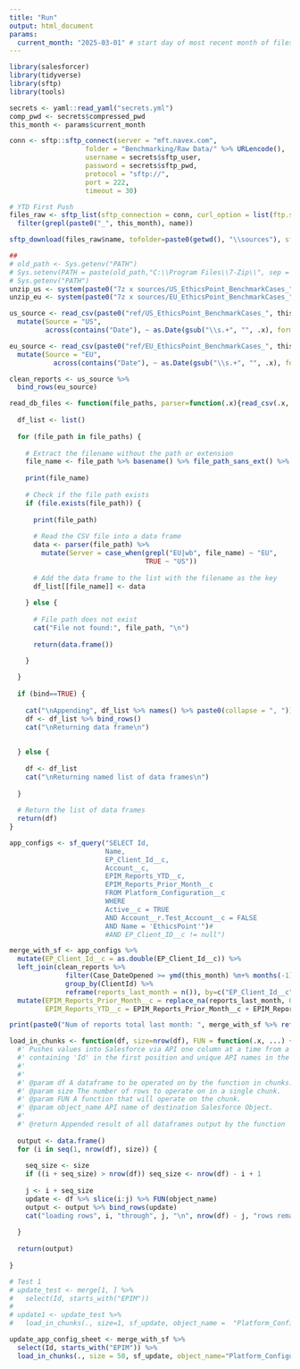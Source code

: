```yaml
---
title: "Run"
output: html_document
params:
  current_month: "2025-03-01" # start day of most recent month of files, typically first of current month
---
```


```r
library(salesforcer)
library(tidyverse)
library(sftp)
library(tools)

secrets <- yaml::read_yaml("secrets.yml")
comp_pwd <- secrets$compressed_pwd
this_month <- params$current_month
```

```r
conn <- sftp::sftp_connect(server = "mft.navex.com", 
                   folder = "Benchmarking/Raw Data/" %>% URLencode(),
                   username = secrets$sftp_user,
                   password = secrets$sftp_pwd,
                   protocol = "sftp://",
                   port = 222,
                   timeout = 30)

# YTD First Push
files_raw <- sftp_list(sftp_connection = conn, curl_option = list(ftp.ssl = TRUE)) %>%
  filter(grepl(paste0("_", this_month), name))

sftp_download(files_raw$name, tofolder=paste0(getwd(), "\\sources"), sftp_connection = conn)

##
# old_path <- Sys.getenv("PATH")
# Sys.setenv(PATH = paste(old_path,"C:\\Program Files\\7-Zip\\", sep = ";"))
# Sys.getenv("PATH")
unzip_us <- system(paste0("7z x sources/US_EthicsPoint_BenchmarkCases_", this_month, ".zip -oref -p", comp_pwd))
unzip_eu <- system(paste0("7z x sources/EU_EthicsPoint_BenchmarkCases_", this_month, ".zip -oref -p", comp_pwd))

us_source <- read_csv(paste0("ref/US_EthicsPoint_BenchmarkCases_", this_month, ".csv")) %>% 
  mutate(Source = "US",
         across(contains("Date"), ~ as.Date(gsub("\\s.+", "", .x), format="%m/%d/%Y")))

eu_source <- read_csv(paste0("ref/EU_EthicsPoint_BenchmarkCases_", this_month, ".csv")) %>%
  mutate(Source = "EU",
           across(contains("Date"), ~ as.Date(gsub("\\s.+", "", .x), format="%m/%d/%Y")))

clean_reports <- us_source %>% 
  bind_rows(eu_source)
```

```r

read_db_files <- function(file_paths, parser=function(.x){read_csv(.x, col_names = TRUE, show_col_types = FALSE, trim_ws = TRUE) %>% return()}, bind=TRUE) {
  
  df_list <- list()
  
  for (file_path in file_paths) {
    
    # Extract the filename without the path or extension
    file_name <- file_path %>% basename() %>% file_path_sans_ext() %>% str_extract("[[:letter:]\\-]+")
    
    print(file_name)
    
    # Check if the file path exists
    if (file.exists(file_path)) {
      
      print(file_path)
      
      # Read the CSV file into a data frame
      data <- parser(file_path) %>% 
        mutate(Server = case_when(grepl("EU|wb", file_name) ~ "EU",
                                  TRUE ~ "US"))
      
      # Add the data frame to the list with the filename as the key
      df_list[[file_name]] <- data
      
    } else {
      
      # File path does not exist
      cat("File not found:", file_path, "\n")
      
      return(data.frame())

    }
    
  }
  
  if (bind==TRUE) {
    
    cat("\nAppending", df_list %>% names() %>% paste0(collapse = ", "))
    df <- df_list %>% bind_rows()
    cat("\nReturning data frame\n")
    
    
  } else {
    
    df <- df_list
    cat("\nReturning named list of data frames\n")
    
  }
  
  # Return the list of data frames
  return(df)
}

```

```r
app_configs <- sf_query("SELECT Id,
                        Name,
                        EP_Client_Id__c,
                        Account__c,
                        EPIM_Reports_YTD__c,
                        EPIM_Reports_Prior_Month__c
                        FROM Platform_Configuration__c
                        WHERE
                        Active__c = TRUE
                        AND Account__r.Test_Account__c = FALSE
                        AND Name = 'EthicsPoint'")#
                        #AND EP_Client_ID__c != null")

merge_with_sf <- app_configs %>% 
  mutate(EP_Client_Id__c = as.double(EP_Client_Id__c)) %>% 
  left_join(clean_reports %>% 
              filter(Case_DateOpened >= ymd(this_month) %m+% months(-1) & Case_DateOpened < ymd(this_month)) %>% 
              group_by(ClientId) %>% 
              reframe(reports_last_month = n()), by=c("EP_Client_Id__c"="ClientId")) %>% 
  mutate(EPIM_Reports_Prior_Month__c = replace_na(reports_last_month, 0),
         EPIM_Reports_YTD__c = EPIM_Reports_Prior_Month__c + EPIM_Reports_YTD__c)

print(paste0("Num of reports total last month: ", merge_with_sf %>% reframe(summed=sum(EPIM_Reports_Prior_Month__c, na.rm=TRUE)), " Running Total: ", merge_with_sf %>% reframe(summed=sum(EPIM_Reports_YTD__c, na.rm = TRUE)), " Number of Client IDs with reports: ", merge_with_sf %>% filter(EPIM_Reports_Prior_Month__c > 0) %>% count(), " Without: ", merge_with_sf %>% filter(EPIM_Reports_Prior_Month__c == 0) %>% count()))        

```

```r
load_in_chunks <- function(df, size=nrow(df), FUN = function(.x, ...) {return(.x)}, object_name=NULL) {
  #' Pushes values into Salesforce via API one column at a time from a dataframe
  #' containing 'Id' in the first position and unique API names in the other columns
  #'
  #'
  #' @param df A dataframe to be operated on by the function in chunks.
  #' @param size The number of rows to operate on in a single chunk.
  #' @param FUN A function that will operate on the chunk.
  #' @param object_name API name of destination Salesforce Object.
  #'
  #' @return Appended result of all dataframes output by the function
  
  output <- data.frame()
  for (i in seq(1, nrow(df), size)) {
    
    seq_size <- size
    if ((i + seq_size) > nrow(df)) seq_size <- nrow(df) - i + 1
    
    j <- i + seq_size
    update <- df %>% slice(i:j) %>% FUN(object_name)
    output <- output %>% bind_rows(update)
    cat("loading rows", i, "through", j, "\n", nrow(df) - j, "rows remain\n")
    
  }
  
  return(output)
  
}

```

```r

# Test 1
# update_test <- merge[1, ] %>% 
#   select(Id, starts_with("EPIM"))
# 
# update1 <- update_test %>% 
#   load_in_chunks(., size=1, sf_update, object_name =  "Platform_Configuration__c")

update_app_config_sheet <- merge_with_sf %>% 
  select(Id, starts_with("EPIM")) %>% 
  load_in_chunks(., size = 50, sf_update, object_name="Platform_Configuration__c")


```
